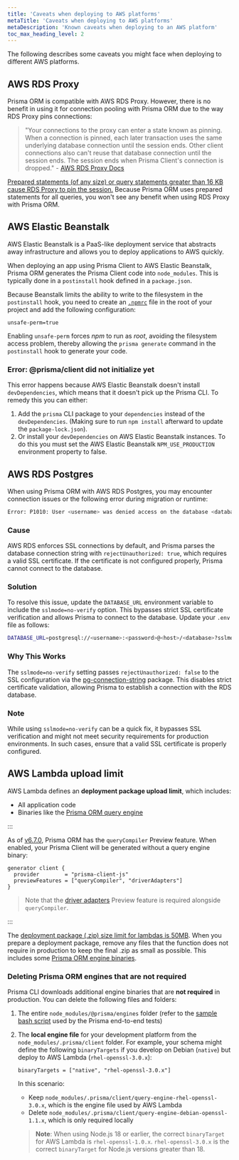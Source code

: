 ```yaml
---
title: 'Caveats when deploying to AWS platforms'
metaTitle: 'Caveats when deploying to AWS platforms'
metaDescription: 'Known caveats when deploying to an AWS platform'
toc_max_heading_level: 2
---
```


The following describes some caveats you might face when deploying to different AWS platforms.

## AWS RDS Proxy

Prisma ORM is compatible with AWS RDS Proxy. However, there is no benefit in using it for connection pooling with Prisma ORM due to the way RDS Proxy pins connections:

> "Your connections to the proxy can enter a state known as pinning. When a connection is pinned, each later transaction uses the same underlying database connection until the session ends. Other client connections also can't reuse that database connection until the session ends. The session ends when Prisma Client's connection is dropped." - [AWS RDS Proxy Docs](https://docs.aws.amazon.com/AmazonRDS/latest/UserGuide/rds-proxy-pinning.html)

[Prepared statements (of any size) or query statements greater than 16 KB cause RDS Proxy to pin the session.](https://docs.aws.amazon.com/AmazonRDS/latest/AuroraUserGuide/rds-proxy-pinning.html) Because Prisma ORM uses prepared statements for all queries, you won't see any benefit when using RDS Proxy with Prisma ORM.

## AWS Elastic Beanstalk

AWS Elastic Beanstalk is a PaaS-like deployment service that abstracts away infrastructure and allows you to deploy applications to AWS quickly.

When deploying an app using Prisma Client to AWS Elastic Beanstalk, Prisma ORM generates the Prisma Client code into `node_modules`. This is typically done in a `postinstall` hook defined in a `package.json`.

Because Beanstalk limits the ability to write to the filesystem in the `postinstall` hook, you need to create an [`.npmrc`](https://docs.npmjs.com/cli/v6/configuring-npm/npmrc/) file in the root of your project and add the following configuration:

```config file=.npmrc showLineNumbers
unsafe-perm=true
```

Enabling `unsafe-perm` forces _npm_ to run as _root_, avoiding the filesystem access problem, thereby allowing the `prisma generate` command in the `postinstall` hook to generate your code.

### Error: @prisma/client did not initialize yet

This error happens because AWS Elastic Beanstalk doesn't install `devDependencies`, which means that it doesn't pick up the Prisma CLI. To remedy this you can either:

1. Add the `prisma` CLI package to your `dependencies` instead of the `devDependencies`. (Making sure to run `npm install` afterward to update the `package-lock.json`).
2. Or install your `devDependencies` on AWS Elastic Beanstalk instances. To do this you must set the AWS Elastic Beanstalk `NPM_USE_PRODUCTION` environment property to false.

## AWS RDS Postgres

When using Prisma ORM with AWS RDS Postgres, you may encounter connection issues or the following error during migration or runtime:
```bash
Error: P1010: User <username> was denied access on the database <database>
```
### Cause
AWS RDS enforces SSL connections by default, and Prisma parses the database connection string with `rejectUnauthorized: true`, which requires a valid SSL certificate. If the certificate is not configured properly, Prisma cannot connect to the database.

### Solution
To resolve this issue, update the `DATABASE_URL` environment variable to include the `sslmode=no-verify` option. This bypasses strict SSL certificate verification and allows Prisma to connect to the database. Update your `.env` file as follows:

```bash
DATABASE_URL=postgresql://<username>:<password>@<host>/<database>?sslmode=no-verify&schema=public
```
### Why This Works
The `sslmode=no-verify` setting passes `rejectUnauthorized: false` to the SSL configuration via the [pg-connection-string](https://github.com/brianc/node-postgres/blob/95d7e620ef8b51743b4cbca05dd3c3ce858ecea7/packages/pg-connection-string/README.md?plain=1#L71) package. This disables strict certificate validation, allowing Prisma to establish a connection with the RDS database.

### Note
While using `sslmode=no-verify` can be a quick fix, it bypasses SSL verification and might not meet security requirements for production environments. In such cases, ensure that a valid SSL certificate is properly configured.

## AWS Lambda upload limit

AWS Lambda defines an **deployment package upload limit**, which includes:

- All application code
- Binaries like the [Prisma ORM query engine](/orm/more/under-the-hood/engines)

:::

As of [v6.7.0](https://github.com/prisma/prisma/releases/tag/6.7.0), Prisma ORM has the `queryCompiler` Preview feature. When enabled, your Prisma Client will be generated without a query engine binary:

```prisma
generator client {
  provider        = "prisma-client-js"
  previewFeatures = ["queryCompiler", "driverAdapters"] 
}
```

> Note that the [driver adapters](/orm/overview/databases/database-drivers#driver-adapters) Preview feature is required alongside `queryCompiler`.

:::

The [deployment package (.zip) size limit for lambdas is 50MB](https://docs.aws.amazon.com/lambda/latest/dg/gettingstarted-limits.html). When you prepare a deployment package, remove any files that the function does not require in production to keep the final .zip as small as possible. This includes some [Prisma ORM engine binaries](#deleting-prisma-orm-engines-that-are-not-required).


### Deleting Prisma ORM engines that are not required

Prisma CLI downloads additional engine binaries that are **not required** in production. You can delete the following files and folders:

1. The entire `node_modules/@prisma/engines` folder (refer to the [sample bash script](https://github.com/prisma/ecosystem-tests/blob/13e74dc47eababa5d3c8f488b73fe7fc8bffead7/platforms-serverless/lambda/run.sh#L16) used by the Prisma end-to-end tests)
2. The **local engine file** for your development platform from the `node_modules/.prisma/client` folder. For example, your schema might define the following `binaryTargets` if you develop on Debian (`native`) but deploy to AWS Lambda (`rhel-openssl-3.0.x`):

   ```prisma
   binaryTargets = ["native", "rhel-openssl-3.0.x"]
   ```

   In this scenario:

   - Keep `node_modules/.prisma/client/query-engine-rhel-openssl-3.0.x`, which is the engine file used by AWS Lambda
   - Delete `node_modules/.prisma/client/query-engine-debian-openssl-1.1.x`, which is only required locally

   > **Note**: When using Node.js 18 or earlier, the correct `binaryTarget` for AWS Lambda is `rhel-openssl-1.0.x`. `rhel-openssl-3.0.x` is the correct `binaryTarget` for Node.js versions greater than 18.

